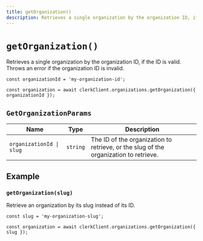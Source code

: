```yaml
---
title: getOrganization()
description: Retrieves a single organization by the organization ID, if the ID is valid, or by the organization slug.
---
```


# `getOrganization()`

Retrieves a single organization by the organization ID, if the ID is valid. Throws an error if the organization ID is invalid.

```tsx
const organizationId = 'my-organization-id';

const organization = await clerkClient.organizations.getOrganization({ organizationId });
```

## `GetOrganizationParams`

| Name | Type | Description |
| --- | --- | --- |
| `organizationId \| slug` | `string` | The ID of the organization to retrieve, or the slug of the organization to retrieve. |

## Example

### `getOrganization(slug)`

Retrieve an organization by its slug instead of its ID.

```tsx
const slug = 'my-organization-slug';

const organization = await clerkClient.organizations.getOrganization({ slug });
```